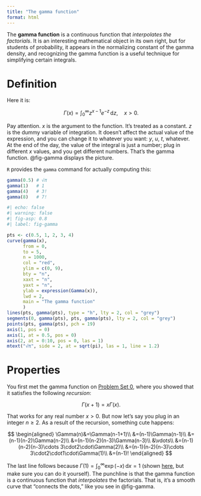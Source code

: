 ```yaml
---
title: "The gamma function"
format: html
---
```


The **gamma function** is a continuous function that *interpolates the factorials*. It is an interesting mathematical object in its own right, but for students of probability, it appears in the normalizing constant of the gamma density, and recognizing the gamma function is a useful technique for simplifying certain integrals.

# Definition

Here it is:

$$
\Gamma(x)=\int_0^\infty z^{x-1}e^{-z}\,\text{d}z,\quad x >0.
$$

Pay attention. $x$ is the argument to the function. It's treated as a constant. $z$ is the dummy variable of integration. It doesn't affect the actual value of the expression, and you can change it to whatever you want: $y$, $u$, $t$, whatever. At the end of the day, the value of the integral is just a number; plug in different $x$ values, and you get different numbers. That's the gamma function. @fig-gamma displays the picture.

`R` provides the `gamma` command for actually computing this:

```r
gamma(0.5) # √π
gamma(1)   # 1
gamma(4)   # 3!
gamma(8)   # 7!
```


```r
#| echo: false
#| warning: false
#| fig-asp: 0.8
#| label: fig-gamma

pts <- c(0.5, 1, 2, 3, 4)
curve(gamma(x), 
      from = 0, 
      to = 5, 
      n = 1000, 
      col = "red", 
      ylim = c(0, 9), 
      bty = "n",
      xaxt = "n",
      yaxt = "n",
      ylab = expression(Gamma(x)),
      lwd = 2,
      main = "The gamma function"
      )
lines(pts, gamma(pts), type = "h", lty = 2, col = "grey")
segments(0, gamma(pts), pts, gamma(pts), lty = 2, col = "grey")
points(pts, gamma(pts), pch = 19)
axis(1, pos = 0)
axis(1, at = 0.5, pos = 0)
axis(2, at = 0:10, pos = 0, las = 1)
mtext("√π", side = 2, at = sqrt(pi), las = 1, line = 1.2)
```

# Properties

You first met the gamma function on [Problem Set 0](https://sta240-f25.github.io/problems/pset-0.html#problem-5), where you showed that it satisfies the following *recursion*:

$$
\Gamma(x+1) = x\Gamma(x).
$$

That works for any real number $x>0$. But now let's say you plug in an integer $n\geq 2$. As a result of the recursion, something cute happens:

$$
\begin{aligned}
\Gamma(n)&=\Gamma(n-1+1)\\
&=(n-1)\Gamma(n-1)\\
&=(n-1)(n-2)\Gamma(n-2)\\
&=(n-1)(n-2)(n-3)\Gamma(n-3)\\
&\vdots\\
&=(n-1)(n-2)(n-3)\cdots 3\cdot2\cdot\Gamma(2)\\
&=(n-1)(n-2)(n-3)\cdots 3\cdot2\cdot1\cdot\Gamma(1)\\
&=(n-1)!
\end{aligned}
$$

The last line follows because $\Gamma(1)=\int_0^\infty \exp(-x)\,\textrm{d}x=1$ (shown [here](https://sta240-f25.github.io/math/integration.html#improper-integration-we-will-do-this-a-lot), but make sure you can do it yourself). The punchline is that the gamma function is a continuous function that *interpolates* the factorials. That is, it's a smooth curve that "connects the dots," like you see in @fig-gamma.
